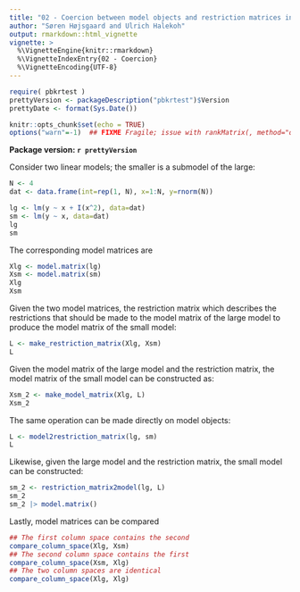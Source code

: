 ```yaml
---
title: "02 - Coercion between model objects and restriction matrices in 'pbkrtest'"
author: "Søren Højsgaard and Ulrich Halekoh"
output: rmarkdown::html_vignette
vignette: >
  %\VignetteEngine{knitr::rmarkdown}
  %\VignetteIndexEntry{02 - Coercion}
  %\VignetteEncoding{UTF-8}
---
```


```r
require( pbkrtest )
prettyVersion <- packageDescription("pbkrtest")$Version
prettyDate <- format(Sys.Date())
```


```r
knitr::opts_chunk$set(echo = TRUE)
options("warn"=-1)  ## FIXME Fragile; issue with rankMatrix(, method="qr.R")
```

**Package version: `r prettyVersion`**
 
Consider two linear models; the smaller is a submodel of the large:

```r
N <- 4
dat <- data.frame(int=rep(1, N), x=1:N, y=rnorm(N))
```

```r
lg <- lm(y ~ x + I(x^2), data=dat)
sm <- lm(y ~ x, data=dat)
lg
sm
```

The corresponding model matrices are
```r
Xlg <- model.matrix(lg)
Xsm <- model.matrix(sm)
Xlg
Xsm
```


Given the two model matrices, the restriction matrix which
describes the restrictions that should be made to the model matrix of
the large model to produce the model matrix of the small model:


```r
L <- make_restriction_matrix(Xlg, Xsm)
L 
```


Given the model matrix of the large model and the restriction matrix, the model matrix of
the small model can be constructed as:

```r
Xsm_2 <- make_model_matrix(Xlg, L)
Xsm_2
```


The same operation can be made directly on model objects:

```r
L <- model2restriction_matrix(lg, sm)
L
```

Likewise, given the large model and the restriction matrix, the small model can be constructed:

```r
sm_2 <- restriction_matrix2model(lg, L)
sm_2
sm_2 |> model.matrix()
```


Lastly, model matrices can be compared

```r
## The first column space contains the second
compare_column_space(Xlg, Xsm)
## The second column space contains the first
compare_column_space(Xsm, Xlg)
## The two column spaces are identical
compare_column_space(Xlg, Xlg) 
```
